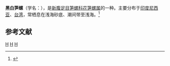 {{Speciesbox
| taxon = Hastula hectica
| binomial_authority = (Linnaeus, 1758)
| image = Hastula hectica 001.jpg
}}
'''黑白笋螺'''（学名：''{{lang|la|Hastula hectica}}''），是[[新腹足目|新腹足目]][[笋螺科|笋螺科]][[花笋螺属|花笋螺属]]的一种。主要分布于[[印度尼西亚|印度尼西亚]]、[[台湾|台湾]]，常栖息在浅海砂底、潮间带至浅海。<ref>{{cite web|url=http://shell.sinica.edu.tw/chinese/shellbase_detail.php?science_no=1681|title=国际贝库：黑白笋螺|publisher=台湾贝类资料库|accessdate=2009-08-11}}</ref>

== 参考文献 ==
{{reflist}}
{{taxonbar}}
[[Category:_1758年描述的动物|H]]
[[Category:花笋螺属|H]]
[[Category:_卡尔·林奈命名的生物分类|H]]